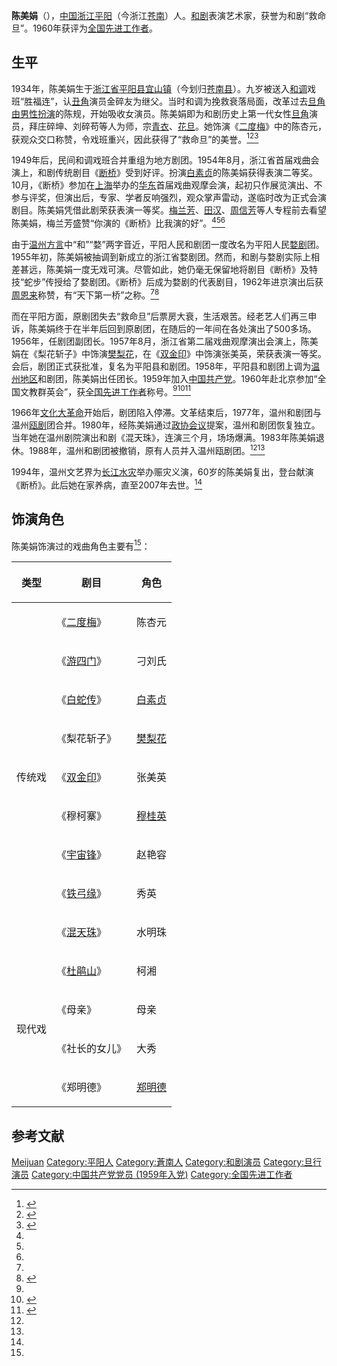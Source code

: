 {{Infobox person
| 姓名       = 陈美娟
| 本名       = 
| 性别       = 女
| 出生日期   = 1934年
| 出生地点   = {{CHN-1928}}[[浙江省_(中华民国)|浙江省]][[平阳县|平阳县]][[宜山镇|宜山镇]]
| 逝世日期   =  {{Death date and age|2007|12|19|1934|01|01}}
| 逝世地点   = {{CHN}}[[浙江省|浙江省]][[温州市|温州市]]
| 国籍       =  {{PRC}}
| 知名原因   = [[和剧|和剧]]演员，[[全国先进工作者|全国先进工作者]]
| 政党       = {{CPC}}
| 配偶       = 
}}
'''陈美娟'''（{{bd|1934年||2007年|12月19日|catIdx=C}}），[[中国|中国]][[浙江|浙江]][[平阳县|平阳]]（今浙江[[苍南|苍南]]）人。[[和剧|和剧]]表演艺术家，获誉为和剧“救命旦”。1960年获评为[[全国先进工作者|全国先进工作者]]。

==生平==
1934年，陈美娟生于[[浙江省_(中华民国)|浙江省]][[平阳县|平阳县]][[宜山镇|宜山镇]]（今划归[[苍南县|苍南县]]）。九岁被送入[[和剧|和调]]戏班“胜福连”，认[[丑角|丑角]]演员金碎友为继父。当时和调为挽救衰落局面，改革过去[[男旦|旦角由男性扮演]]的陈规，开始吸收女演员。陈美娟即为和剧历史上第一代女性[[旦角|旦角]]演员，拜庄碎坤、刘碎苟等人为师，宗[[青衣_(戏剧)|青衣]]、[[花旦|花旦]]。她饰演《[[梅开二度|二度梅]]》中的陈杏元，获观众交口称赞，令戏班重兴，因此获得了“救命旦”的美誉。<ref name=LZM>{{cite book|title=温州文史资料 第11辑|author=李子敏|chapter=和剧表演艺术家陈美娟|page=238-242|publisher=温州市政协文史资料委员会|year=1997}}</ref><ref name=XZG>{{cite book|author=徐兆格|title=平阳戏曲史略|location=杭州|publisher=浙江摄影出版社|year=2015|isbn=978-7-5514-1083-0}}</ref>{{rp|63,73,110-111}}<ref name=XQZ>{{cite book|editor=中国戏曲志编辑委员会|title=中国戏曲志 浙江卷|location=北京|publisher=中国ISBN中心出版社|year=2000|isbn=7-5076-0169-2}}</ref>{{rp|569}}

1949年后，民间和调戏班合并重组为地方剧团。1954年8月，浙江省首届戏曲会演上，和剧传统剧目《[[白蛇传|断桥]]》受到好评。扮演[[白素贞|白素贞]]的陈美娟获得表演二等奖。10月，《断桥》参加在[[上海|上海]]举办的[[华东地区|华东]]首届戏曲观摩会演，起初只作展览演出、不参与评奖，但演出后，专家、学者反响强烈，观众掌声雷动，遂临时改为正式会演剧目。陈美娟凭借此剧荣获表演一等奖。[[梅兰芳|梅兰芳]]、[[田汉|田汉]]、[[周信芳|周信芳]]等人专程前去看望陈美娟，梅兰芳盛赞“你演的《断桥》比我演的好”。<ref name=XQZ/>{{rp|569}}<ref name=XZG/>{{rp|64}}<ref name=LZM/>

由于[[温州话|温州方言]]中“和”“婺”两字音近，平阳人民和剧团一度改名为平阳人民[[婺剧|婺剧]]团。1955年初，陈美娟被抽调到新成立的浙江省婺剧团。然而，和剧与婺剧实际上相差甚远，陈美娟一度无戏可演。尽管如此，她仍毫无保留地将剧目《断桥》及特技“蛇步”传授给了婺剧团。《断桥》后成为婺剧的代表剧目，1962年进京演出后获[[周恩来|周恩来]]称赞，有“天下第一桥”之称。<ref name=XZG/>{{rp|55}}<ref>{{cite journal|author=徐宏图|title=和剧台柱陈美娟和她的“蛇步”表演|journal=中国戏剧|year=2016|issue=5|page=58-59|url=http://wzpyhj.db.wzlib.cn/article/10135}}</ref>

而在平阳方面，原剧团失去“救命旦”后票房大衰，生活艰苦。经老艺人们再三申诉，陈美娟终于在半年后回到原剧团，在随后的一年间在各处演出了500多场。1956年，任剧团副团长。1957年8月，浙江省第二届戏曲观摩演出会演上，陈美娟在《梨花斩子》中饰演[[樊梨花|樊梨花]]，在《[[双金印|双金印]]》中饰演张美英，荣获表演一等奖。会后，剧团正式获批准，复名为平阳县和剧团。1958年，平阳县和剧团上调为[[温州地区|温州地区]]和剧团，陈美娟出任团长。1959年加入[[中国共产党|中国共产党]]。1960年赴北京参加“全国文教群英会”，获[[全国先进工作者|全国先进工作者]]称号。<ref name=XZG/>{{rp|65,71,86}}<ref name=obituary>{{cite newspaper|url=http://news.66wz.com/system/2007/12/22/100465635.shtml|title=永远不断的“断桥” 追忆和剧表演艺术家陈美娟|newspaper=温州都市报|date=2007-12-22|accessdate=2021-02-27|archive-date=2021-03-01|archive-url=https://web.archive.org/web/20210301134439/http://news.66wz.com/system/2007/12/22/100465635.shtml|dead-url=no}}</ref><ref>{{cite book|editor=李永安|title=中国职工劳模大辞典|location=北京|publisher=中国工人出版社|year=1995|isbn=7-5008-1521-2}}</ref>{{rp|816}}

1966年[[文化大革命|文化大革命]]开始后，剧团陷入停滞。文革结束后，1977年，温州和剧团与温州[[瓯剧|瓯剧]]团合并。1980年，经陈美娟通过[[政协会议|政协会议]]提案，温州和剧团恢复独立。当年她在温州剧院演出和剧《混天珠》，连演三个月，场场爆满。1983年陈美娟退休。1988年，温州和剧团被撤销，原有人员并入温州瓯剧团。<ref name=XZG/>{{rp|66}}<ref name=obituary/>

1994年，温州文艺界为[[1994年长江水灾|长江水灾]]举办赈灾义演，60岁的陈美娟复出，登台献演《断桥》。此后她在家养病，直至2007年去世。<ref name=obituary/>

==饰演角色==
陈美娟饰演过的戏曲角色主要有<ref name=XZG/>{{rp|63,71}}：
{| class="wikitable"
|+
!类型
!剧目
!角色
|-
| rowspan="9" |传统戏
|《[[梅開二度|二度梅]]》
|陈杏元
|-
|《[[游四门|游四门]]》
|刁刘氏
|-
|《[[白蛇传|白蛇传]]》
|[[白素贞|白素贞]]
|-
|《梨花斩子》
|[[樊梨花|樊梨花]]
|-
|《[[双金印|双金印]]》
|张美英
|-
|《穆柯寨》
|[[穆桂英|穆桂英]]
|-
|《[[宇宙锋|宇宙锋]]》
|赵艳容
|-
|《[[铁弓缘|铁弓缘]]》
|秀英
|-
|《[[混天珠|混天珠]]》
|水明珠
|-
| rowspan="4" |现代戏
|《[[杜鹃山|杜鹃山]]》
|柯湘
|-
|《母亲》
|母亲
|-
|《社长的女儿》
|大秀
|-
|《郑明德》
|[[郑明德|郑明德]]
|}

==参考文献==
{{reflist}}

{{Authority control}}
{{DEFAULTSORT:Chen Meijuan}}
[[Category:陈姓|Meijuan]]
[[Category:平阳人|Category:平阳人]]
[[Category:蒼南人|Category:蒼南人]]
[[Category:和剧演员|Category:和剧演员]]
[[Category:旦行演员|Category:旦行演员]]
[[Category:中国共产党党员_(1959年入党)|Category:中国共产党党员 (1959年入党)]]
[[Category:全国先进工作者|Category:全国先进工作者]]
